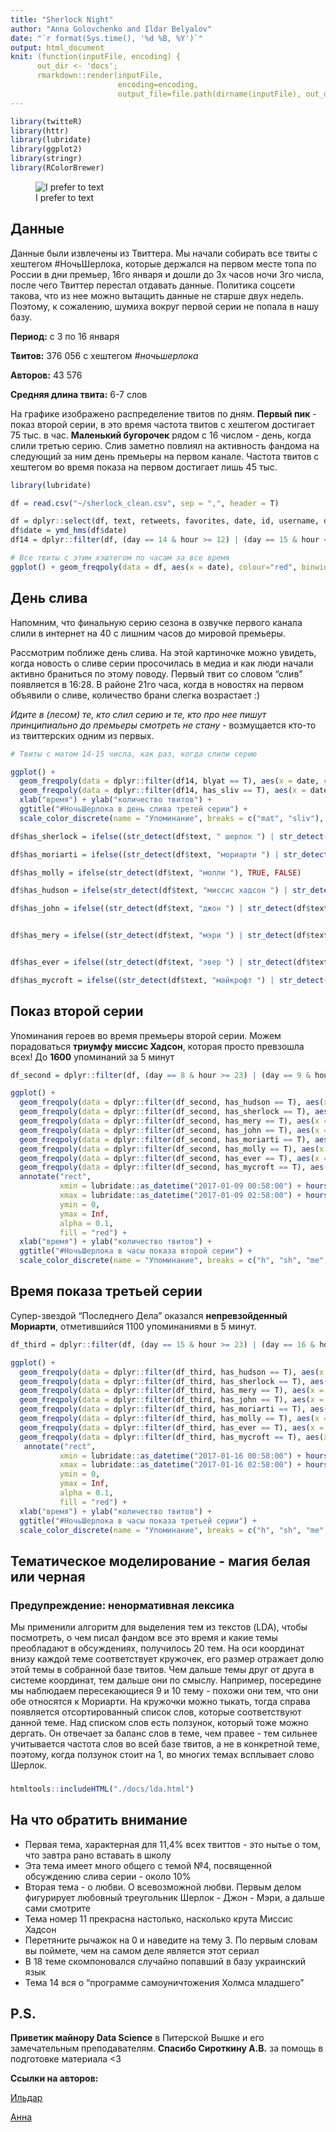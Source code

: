 ```yaml
---
title: "Sherlock Night"
author: "Anna Golovchenko and Ildar Belyalov"
date: "`r format(Sys.time(), '%d %B, %Y')`"
output: html_document
knit: (function(inputFile, encoding) { 
      out_dir <- 'docs';
      rmarkdown::render(inputFile,
                        encoding=encoding, 
                        output_file=file.path(dirname(inputFile), out_dir, 'index.html')) })
---
```



```r
library(twitteR)
library(httr)
library(lubridate)
library(ggplot2)
library(stringr)
library(RColorBrewer)

```

![I prefer to text](https://pbs.twimg.com/media/C1IE3xPXgAAY65C.jpg)


## Данные 

Данные были извлечены из Твиттера. Мы начали собирать все твиты с хештегом #НочьШерлока, которые держался на первом месте топа по России в дни премьер, 16го января и дошли до 3х часов ночи 3го числа, после чего Твиттер перестал отдавать данные. Политика соцсети такова, что из нее можно вытащить данные не старше двух недель. Поэтому, к сожалению, шумиха вокруг первой серии не попала в нашу базу.


**Период:** с 3 по 16 января

**Твитов:** 376 056 с хештегом *#ночьшерлока*

**Авторов:** 43 576

**Средняя длина твита:** 6-7 слов 


На графике изображено распределение твитов по дням. **Первый пик** - показ второй серии, в это время частота твитов с хештегом достигает 75 тыс. в час. **Маленький бугорочек** рядом с 16 числом - день, когда слили третью серию. Слив заметно повлиял на активность фандома на следующий за ним день премьеры на первом канале. Частота твитов с хештегом во время показа на первом достигает лишь 45 тыс. 


```r
library(lubridate)

df = read.csv("~/sherlock_clean.csv", sep = ",", header = T)

df = dplyr::select(df, text, retweets, favorites, date, id, username, day, hour, minute, has_image, has_sliv, blyat, textid)
df$date = ymd_hms(df$date)
df14 = dplyr::filter(df, (day == 14 & hour >= 12) | (day == 15 & hour <= 4))

# Все твиты с этим хэштегом по часам за все время
ggplot() + geom_freqpoly(data = df, aes(x = date), colour="red", binwidth = 3600) + xlab("дата") + ylab("количество твитов") + ggtitle("#НочьШерлока")

```


## День слива 


Напомним, что финальную серию сезона в озвучке первого канала слили в интернет на 40 с лишним часов до мировой премьеры.

Рассмотрим поближе день слива. На этой картиночке можно увидеть, когда новость о сливе серии просочилась в медиа и как люди начали активно браниться по этому поводу. Первый твит со словом "слив" появляется в 16:28. В районе 21го часа, когда в новостях на первом объявили о сливе, количество брани слегка возрастает :)

*Идите в (лесом) те, кто слил серию и те, кто про нее пишут принципиально до премьеры смотреть не стану*
  - возмущается кто-то из твиттерских одним из первых.


```r
# Твиты с матом 14-15 числа, как раз, когда слили серию

ggplot() + 
  geom_freqpoly(data = dplyr::filter(df14, blyat == T), aes(x = date, colour = "mat"), binwidth = 500) + 
  geom_freqpoly(data = dplyr::filter(df14, has_sliv == T), aes(x = date, colour = "sliv"), binwidth = 500) + 
  xlab("время") + ylab("количество твитов") + 
  ggtitle("#НочьШерлока в день слива третей серии") +
  scale_color_discrete(name = "Упоминание", breaks = c("mat", "sliv"), labels = c("Брань", "Слив"))


```

```r

df$has_sherlock = ifelse((str_detect(df$text, " шерлок ") | str_detect(df$text, " шерлоку ") | str_detect(df$text, " шерлока ")), TRUE, FALSE)

df$has_moriarti = ifelse((str_detect(df$text, "мориарти ") | str_detect(df$text, "джим ") | str_detect(df$text, "джиму ")), TRUE, FALSE)

df$has_molly = ifelse(str_detect(df$text, "молли "), TRUE, FALSE)

df$has_hudson = ifelse(str_detect(df$text, "миссис хадсон ") | str_detect(df$text, "хадсон "), TRUE, FALSE)

df$has_john = ifelse((str_detect(df$text, "джон ") | str_detect(df$text, "джону ") | str_detect(df$text, "джона ") | str_detect(df$text, "ватсон ") | str_detect(df$text, "ватсону ")), TRUE, FALSE)


df$has_mery = ifelse((str_detect(df$text, "мэри ") | str_detect(df$text, "мери ")), TRUE, FALSE)


df$has_ever = ifelse((str_detect(df$text, "эвер ") | str_detect(df$text, "эвэр ")), TRUE, FALSE)

df$has_mycroft = ifelse((str_detect(df$text, "майкрофт ") | str_detect(df$text, "майкрофта ") | str_detect(df$text, "майкрофту ")), TRUE, FALSE)

```

## Показ второй серии

Упоминания героев во время премьеры второй серии. Можем порадоваться **триумфу миссис Хадсон**, которая просто превзошла всех! До **1600** упоминаний за 5 минут

```r

df_second = dplyr::filter(df, (day == 8 & hour >= 23) | (day == 9 & hour <= 2))

ggplot() + 
  geom_freqpoly(data = dplyr::filter(df_second, has_hudson == T), aes(x = date, colour = "h"), binwidth = 300) + 
  geom_freqpoly(data = dplyr::filter(df_second, has_sherlock == T), aes(x = date, colour = "sh"), binwidth = 300) + 
  geom_freqpoly(data = dplyr::filter(df_second, has_mery == T), aes(x = date, colour = "me"), binwidth = 300) + 
  geom_freqpoly(data = dplyr::filter(df_second, has_john == T), aes(x = date, colour = "j"), binwidth = 300) + 
  geom_freqpoly(data = dplyr::filter(df_second, has_moriarti == T), aes(x = date, colour = "mo"), binwidth = 300) + 
  geom_freqpoly(data = dplyr::filter(df_second, has_molly == T), aes(x = date, colour = "mol"), binwidth = 300) +
  geom_freqpoly(data = dplyr::filter(df_second, has_ever == T), aes(x = date, colour = "e"), binwidth = 300) +
  geom_freqpoly(data = dplyr::filter(df_second, has_mycroft == T), aes(x = date, colour = "my"), binwidth = 300) +
  annotate("rect", 
           xmin = lubridate::as_datetime("2017-01-09 00:58:00") + hours(2),
           xmax = lubridate::as_datetime("2017-01-09 02:58:00") + hours(2),
           ymin = 0,
           ymax = Inf,
           alpha = 0.1,
           fill = "red") + 
  xlab("время") + ylab("количество твитов") + 
  ggtitle("#НочьШерлока в часы показа второй серии") +
  scale_color_discrete(name = "Упоминание", breaks = c("h", "sh", "me", "j", "mo", "mol", "e", "my"), labels = c("Хадсон", "Шерлок", "Мэри", "Джон", "Мориарти", "Молли","Эвер", "Майкрофт"))

```


## Время показа третьей серии

Супер-звездой "Последнего Дела" оказался **непревзойденный Мориарти**, отметившийся 1100 упоминаниями в 5 минут.


```r

df_third = dplyr::filter(df, (day == 15 & hour >= 23) | (day == 16 & hour <= 2))

ggplot() + 
  geom_freqpoly(data = dplyr::filter(df_third, has_hudson == T), aes(x = date, colour = "h"), binwidth = 300) + 
  geom_freqpoly(data = dplyr::filter(df_third, has_sherlock == T), aes(x = date, colour = "sh"), binwidth = 300) + 
  geom_freqpoly(data = dplyr::filter(df_third, has_mery == T), aes(x = date, colour = "me"), binwidth = 300) + 
  geom_freqpoly(data = dplyr::filter(df_third, has_john == T), aes(x = date, colour = "j"), binwidth = 300) + 
  geom_freqpoly(data = dplyr::filter(df_third, has_moriarti == T), aes(x = date, colour = "mo"), binwidth = 300) + 
  geom_freqpoly(data = dplyr::filter(df_third, has_molly == T), aes(x = date, colour = "mol"), binwidth = 300) +
  geom_freqpoly(data = dplyr::filter(df_third, has_ever == T), aes(x = date, colour = "e"), binwidth = 300) +
  geom_freqpoly(data = dplyr::filter(df_third, has_mycroft == T), aes(x = date, colour = "my"), binwidth = 300) +
   annotate("rect", 
           xmin = lubridate::as_datetime("2017-01-16 00:58:00") + hours(2),
           xmax = lubridate::as_datetime("2017-01-16 02:58:00") + hours(2),
           ymin = 0,
           ymax = Inf,
           alpha = 0.1,
           fill = "red") + 
  xlab("время") + ylab("количество твитов") + 
  ggtitle("#НочьШерлока в часы показа третьей серии") +
  scale_color_discrete(name = "Упоминание", breaks = c("h", "sh", "me", "j", "mo", "mol", "e", "my"), labels = c("Хадсон", "Шерлок", "Мэри", "Джон", "Мориарти", "Молли", "Эвер", "Майкрофт"))
```


## Тематическое моделирование - магия белая или черная 
### Предупреждение: ненормативная лексика

Мы применили алгоритм для выделения тем из текстов (LDA), чтобы посмотреть, о чем писал фандом все это время и какие темы преобладают в обсуждениях, получилось 20 тем. На оси координат внизу каждой теме соответствует кружочек, его размер отражает долю этой темы в собранной базе твитов. Чем дальше темы друг от друга в системе координат, тем дальше они по смыслу. Например, посередине мы наблюдаем пересекающиеся 9 и 10 тему - похожи они тем, что они обе относятся к Мориарти. На кружочки можно тыкать, тогда справа появляется отсортированный список слов, которые соответствуют данной теме. Над списком слов есть ползунок, который тоже можно дергать. Он отвечает за баланс слов в теме, чем правее - тем сильнее учитывается частота слов во всей базе твитов, а не в конкретной теме, поэтому, когда ползунок стоит на 1, во многих темах всплывает слово Шерлок.


### {.left}
```r

htmltools::includeHTML("./docs/lda.html")

```



## На что обратить внимание


* Первая тема, характерная для 11,4% всех твиттов - это нытье о том, что завтра рано вставать в школу
* Эта тема имеет много общего с темой №4, посвященной обсуждению слива серии - около 10%
* Вторая тема - о любви. О всевозможной любви. Первым делом фигурирует любовный треугольник Шерлок - Джон - Мэри, а дальше сами смотрите
* Тема номер 11 прекрасна настолько, насколько крута Миссис Хадсон
* Перетяните рычажок на 0 и наведите на тему 3. По первым словам вы поймете, чем на самом деле является этот сериал
* В 18 теме скомпоновался случайно попавший в базу украинский язык
* Тема 14 вся о "программе самоуничтожения Холмса младшего"



## P.S.


**Приветик майнору Data Science** в Питерской Вышке и его замечательным преподавателям.
**Спасибо Сироткину А.В.** за помощь в подготовке материала <3

**Ссылки на авторов:**

[Ильдар](https://vk.com/theotheo)

[Анна](https://vk.com/schatt95)

